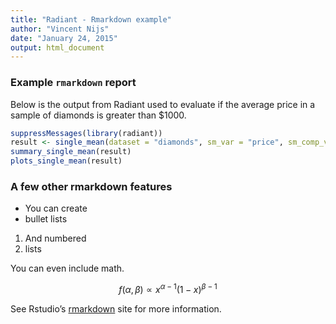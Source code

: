 ```yaml
---
title: "Radiant - Rmarkdown example"
author: "Vincent Nijs"
date: "January 24, 2015"
output: html_document
---
```


### Example `rmarkdown` report

Below is the output from Radiant used to evaluate if the average price in a sample of diamonds is greater than \$1000.

```r

 
suppressMessages(library(radiant))
result <- single_mean(dataset = "diamonds", sm_var = "price", sm_comp_value = 1000, sm_alternative = "greater", sm_sig_level = 0.95)
summary_single_mean(result)
plots_single_mean(result)
```

### A few other rmarkdown features

* You can create
* bullet lists

1. And numbered
2. lists

You can even include math. 

$$f(\alpha, \beta) \propto x^{\alpha-1}(1-x)^{\beta-1}$$

See Rstudio's [rmarkdown](http://rmarkdown.rstudio.com/) site for more information.
